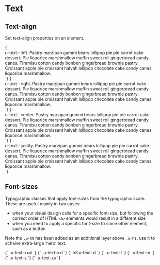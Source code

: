 
<Meta title="Utilities/text" />

# Text

## Text-align

Set text-align properties on an element.

<Canvas isColumn>
  <Story name="text--left">
    {`
      <div class="u-bg--brand-2 u-padding-m">
        <div class="u-bg--background u-text--left">u-text--left. Pastry marzipan gummi bears lollipop pie pie carrot cake dessert. Pie liquorice marshmallow muffin sweet roll gingerbread candy canes. Tiramisu cotton candy bonbon gingerbread brownie pastry. Croissant apple pie croissant halvah lollipop chocolate cake candy canes liquorice marshmallow.</div>
      </div>
    `}
  </Story>
  <Story name="text--right">
    {`
      <div class="u-bg--brand-2 u-padding-m">
        <div class="u-bg--background u-text--right">u-text--right. Pastry marzipan gummi bears lollipop pie pie carrot cake dessert. Pie liquorice marshmallow muffin sweet roll gingerbread candy canes. Tiramisu cotton candy bonbon gingerbread brownie pastry. Croissant apple pie croissant halvah lollipop chocolate cake candy canes liquorice marshmallow.</div>
      </div>
    `}
  </Story>
  <Story name="text--center">
    {`
      <div class="u-bg--brand-2 u-padding-m">
        <div class="u-bg--background u-text--center">u-text--center. Pastry marzipan gummi bears lollipop pie pie carrot cake dessert. Pie liquorice marshmallow muffin sweet roll gingerbread candy canes. Tiramisu cotton candy bonbon gingerbread brownie pastry. Croissant apple pie croissant halvah lollipop chocolate cake candy canes liquorice marshmallow.</div>
      </div>
    `}
  </Story>
  <Story name="text--justify">
    {`
      <div class="u-bg--brand-2 u-padding-m">
        <div class="u-bg--background u-text--justify">u-text--justify. Pastry marzipan gummi bears lollipop pie pie carrot cake dessert. Pie liquorice marshmallow muffin sweet roll gingerbread candy canes. Tiramisu cotton candy bonbon gingerbread brownie pastry. Croissant apple pie croissant halvah lollipop chocolate cake candy canes liquorice marshmallow.</div>
      </div>
    `}
  </Story>
</Canvas>

## Font-sizes

Typographic classes that apply font-sizes from the typographic scale. These are useful mainly in two cases:

- when your visual design calls for a specific font-size, but following the correct order of HTML `<h>` elements would result in a different size
- when you need to apply a specific font-size to some other element, such as a button

Note the `.u-h0` has been added as an additional layer above `.u-h1`, use it to acheive extra-large ‘hero’ text.

<Canvas>
  <Story name="u-text-xxxl">
    {`
      <span class="u-text-xxxl">.u-text-xxxl</span>
    `}
  </Story>
  <Story name="u-text-xxl">
    {`
      <span class="u-text-xxl">.u-text-xxl</span>
    `}
  </Story>
  <Story name="u-text-xl">
    {`
      <span class="u-text-xl">h3.u-text-xl</span>
    `}
  </Story>
  <Story name="u-text-l">
    {`
      <span class="u-text-l">.u-text-l</span>
    `}
  </Story>
  <Story name="u-text-m">
    {`
      <span class="u-text-m">.u-text-m</span>
    `}
  </Story>
  <Story name="u-text-s">
    {`
      <span class="u-text-s">.u-text-s</span>
    `}
  </Story>
  <Story name="u-text-xs">
    {`
      <span class="u-text-xs">.u-text-xs</span>
    `}
  </Story>
</Canvas>
